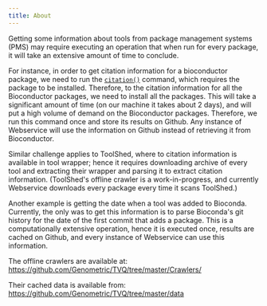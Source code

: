 ```yaml
---
title: About
---
```


Getting some information about tools from package management systems (PMS)
may require executing an operation that when run for every package, it will
take an extensive amount of time to conclude.

For instance, in order to get citation information for a bioconductor package,
we need to run the
[`citation()`](https://astrostatistics.psu.edu/su07/R/library/utils/html/citation.html)
command, which requires the package to be installed.
Therefore, to the citation information for all the Bioconductor
packages, we need to install all the packages. This will take
a significant amount of time (on our machine it takes about 2 days),
and will put a high volume of demand on the Bioconductor packages.
Therefore, we run this command once and store its results on
Github. Any instance of Webservice will use the information
on Github instead of retrieving it from Bioconductor.

Similar challenge applies to ToolShed, where to citation
information is available in tool wrapper; hence it requires
downloading archive of every tool and extracting their wrapper
and parsing it to extract citation information. (ToolShed's
offline crawler is a work-in-progress, and currently Webservice
downloads every package every time it scans ToolShed.)

Another example is getting the date when a tool was
added to Bioconda. Currently, the only was to get this
information is to parse Bioconda's git history for the
date of the first commit that adds a package. This is
a computationally extensive operation, hence it is executed
once, results are cached on Github, and every instance
of Webservice can use this information.

The offline crawlers are available at: https://github.com/Genometric/TVQ/tree/master/Crawlers/

Their cached data is available from: https://github.com/Genometric/TVQ/tree/master/data
